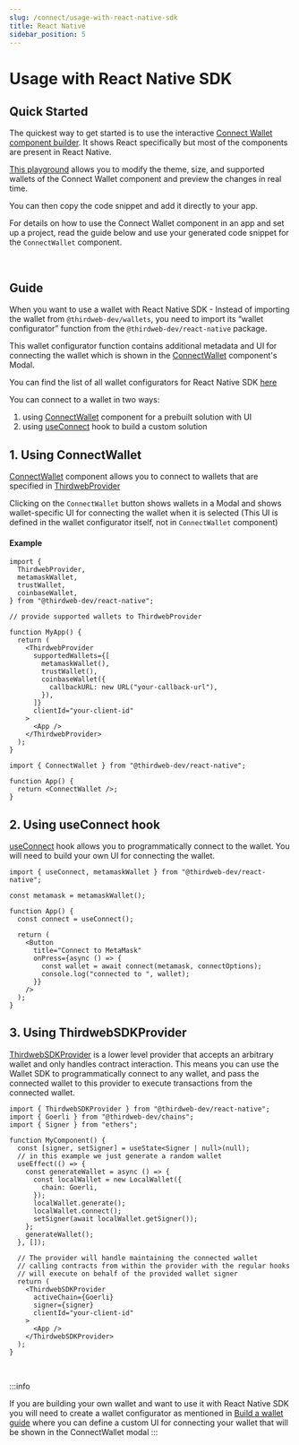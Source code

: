 ```yaml
---
slug: /connect/usage-with-react-native-sdk
title: React Native
sidebar_position: 5
---
```



# Usage with React Native SDK

## Quick Started

The quickest way to get started is to use the interactive [Connect Wallet component builder](https://thirdweb.com/dashboard/wallets/connect). It shows React specifically but most of the components are present in React Native.

[This playground](https://thirdweb.com/dashboard/wallets/connect) allows you to modify the theme, size, and supported wallets of the Connect Wallet component and preview the changes in real time.

You can then copy the code snippet and add it directly to your app.

For details on how to use the Connect Wallet component in an app and set up a project, read the guide below and use your generated code snippet for the `ConnectWallet` component.

<br />

<div className="col col--12" style={{ padding: 8 }}>
  <QuickstartCard
    name="Connect Wallet Component Builder"
    link="https://thirdweb.com/dashboard/wallets/connect"
    image="/assets/product/connect-wallet.png"
  />
</div>

## Guide

When you want to use a wallet with React Native SDK - Instead of importing the wallet from `@thirdweb-dev/wallets`, you need to import its “wallet configurator” function from the `@thirdweb-dev/react-native` package.

This wallet configurator function contains additional metadata and UI for connecting the wallet which is shown in the [ConnectWallet](/react-native/react-native.connectwallet) component's Modal.

You can find the list of all wallet configurators for React Native SDK [here](/react-native/react-native.walletconnect)

You can connect to a wallet in two ways:

1. using [ConnectWallet](/react-native/react-native.connectwallet) component for a prebuilt solution with UI
2. using [useConnect](/react/react.useconnect) hook to build a custom solution

## 1. Using ConnectWallet

[ConnectWallet](/react-native/react-native.connectwallet) component allows you to connect to wallets that are specified in [ThirdwebProvider](/react/react.thirdwebprovider#supportedwallets-optional)

Clicking on the `ConnectWallet` button shows wallets in a Modal and shows wallet-specific UI for connecting the wallet when it is selected (This UI is defined in the wallet configurator itself, not in `ConnectWallet` component)

#### Example

```tsx
import {
  ThirdwebProvider,
  metamaskWallet,
  trustWallet,
  coinbaseWallet,
} from "@thirdweb-dev/react-native";

// provide supported wallets to ThirdwebProvider

function MyApp() {
  return (
    <ThirdwebProvider
      supportedWallets={[
        metamaskWallet(),
        trustWallet(),
        coinbaseWallet({
          callbackURL: new URL("your-callback-url"),
        }),
      ]}
      clientId="your-client-id"
    >
      <App />
    </ThirdwebProvider>
  );
}
```

```tsx
import { ConnectWallet } from "@thirdweb-dev/react-native";

function App() {
  return <ConnectWallet />;
}
```

## 2. Using useConnect hook

[useConnect](/react/react.useconnect) hook allows you to programmatically connect to the wallet. You will need to build your own UI for connecting the wallet.

```tsx
import { useConnect, metamaskWallet } from "@thirdweb-dev/react-native";

const metamask = metamaskWallet();

function App() {
  const connect = useConnect();

  return (
    <Button
      title="Connect to MetaMask"
      onPress={async () => {
        const wallet = await connect(metamask, connectOptions);
        console.log("connected to ", wallet);
      }}
    />
  );
}
```

## 3. Using ThirdwebSDKProvider

[ThirdwebSDKProvider](/react/react.thirdwebsdkprovider) is a lower level provider that accepts an arbitrary wallet and only handles contract interaction. This means you can use the Wallet SDK to programmatically connect to any wallet, and pass the connected wallet to this provider to execute transactions from the connected wallet.

```tsx
import { ThirdwebSDKProvider } from "@thirdweb-dev/react-native";
import { Goerli } from "@thirdweb-dev/chains";
import { Signer } from "ethers";

function MyComponent() {
  const [signer, setSigner] = useState<Signer | null>(null);
  // in this example we just generate a random wallet
  useEffect(() => {
    const generateWallet = async () => {
      const localWallet = new LocalWallet({
        chain: Goerli,
      });
      localWallet.generate();
      localWallet.connect();
      setSigner(await localWallet.getSigner());
    };
    generateWallet();
  }, []);

  // The provider will handle maintaining the connected wallet
  // calling contracts from within the provider with the regular hooks
  // will execute on behalf of the provided wallet signer
  return (
    <ThirdwebSDKProvider
      activeChain={Goerli}
      signer={signer}
      clientId="your-client-id"
    >
      <App />
    </ThirdwebSDKProvider>
  );
}
```

<br />

:::info

If you are building your own wallet and want to use it with React Native SDK
you will need to create a wallet configurator as mentioned in [Build a wallet guide](/wallet/build-a-wallet#3-integrate-with-connect-wallet-button)
where you can define a custom UI for connecting your wallet that will be shown in the ConnectWallet modal
:::

<br />

<div className="row" style={{ marginBottom: 0, padding: 8, paddingTop: 0 }}>
  <div className="col col--12" style={{ padding: 8, paddingBottom: 0 }}>
    <QuickstartCard
      name="Learn more about React Native SDK"
      link="/react-native"
      image="/assets/languages/react-native.png"
    />
  </div>
</div>
